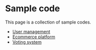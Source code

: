 # Sample code

This page is a collection of sample codes.

* [User management](/cookbook/sample-code/user-management)
* [Ecommerce platform](/cookbook/sample-code/ecommerce-platform)
* [Voting system](/cookbook/sample-code/voting-system)
